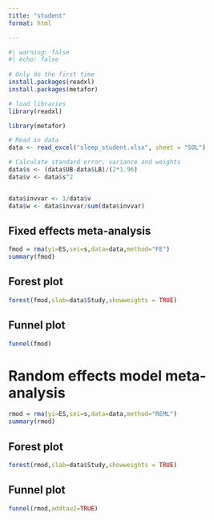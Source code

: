 ```yaml
---
title: "student"
format: html

---
```


```r
#| warning: false
#| echo: false
  
# Only do the first time 
install.packages(readxl)
install.packages(metafor)

# load libraries
library(readxl)

library(metafor)

```

```r
# Read in data
data <- read_excel("sleep_student.xlsx", sheet = "SOL")
```


```r
# Calculate standard error, variance and weights
data$s <- (data$UB-data$LB)/(2*1.96)
data$v <- data$s^2


data$invvar <- 1/data$v
data$w <- data$invvar/sum(data$invvar)

```

## Fixed effects meta-analysis

```r
fmod = rma(yi=ES,sei=s,data=data,method="FE")
summary(fmod)
```

## Forest plot 

```r
forest(fmod,slab=data$Study,showweights = TRUE)

```

## Funnel plot 

```r
funnel(fmod)
```

# Random effects model meta-analysis 

```r
rmod = rma(yi=ES,sei=s,data=data,method="REML")
summary(rmod)

```
## Forest plot

```r
forest(rmod,slab=data$Study,showweights = TRUE)

```

## Funnel plot


```r
funnel(rmod,addtau2=TRUE)

```

